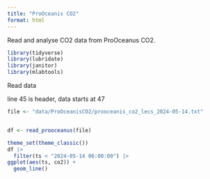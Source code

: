 ```yaml
---
title: "ProOceanis CO2"
format: html
---
```


Read and analyse CO2 data from ProOceanus CO2.

```r
library(tidyverse)
library(lubridate)
library(janitor)
library(mlabtools)
```

Read data

line 45 is header, data starts at 47

```r

file <- "data/ProOceanisCO2/prooceanis_co2_lecs_2024-05-14.txt"


df <- read_prooceanus(file)
```

```r
theme_set(theme_classic())
df |> 
  filter(ts < "2024-05-14 06:00:00") |> 
ggplot(aes(ts, co2)) +
  geom_line()
```



